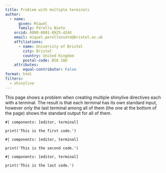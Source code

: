 ```yaml
---
title: Problem with multiple terminals
author: 
  - name:
      given: Miquel
      family: Perello Nieto
    orcid: 0000-0001-8925-424X
    email: miquel.perellonieto@bristol.ac.uk
    affiliations:
      - name: University of Bristol
        city: Bristol
        country: United Kingdom
        postal-code: BS8 1QU
    attributes:
        equal-contributor: False
format: html
filters:
  - shinylive
---
```


This page shows a problem when creating multiple shinylive directives each with
a terminal. The result is that each terminal has its own standard input,
however only the last terminal among all of them (the one at the bottom of the
page) shows the standard output for all of them.


```shinylive-python
#| components: [editor, terminal]

print('This is the first code.')
```

```shinylive-python
#| components: [editor, terminal]

print('This is the second code.')
```

```shinylive-python
#| components: [editor, terminal]

print('This is the last code.')
```

